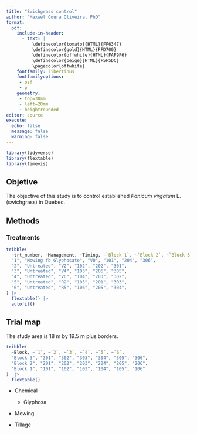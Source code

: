 ```yaml
---
title: "Swichgrass control"
author: "Maxwel Coura Oliveira, PhD"
format: 
  pdf:
    include-in-header:
      - text: |
          \definecolor{tomato}{HTML}{FF6347}
          \definecolor{gold}{HTML}{FFD700}
          \definecolor{offwhite}{HTML}{FAF9F6}
          \definecolor{beige}{HTML}{F5F5DC}
          \pagecolor{offwhite}
    fontfamily: libertinus
    fontfamilyoptions:
     - osf
     - p
    geometry:
     - top=30mm
     - left=20mm
     - heightrounded
editor: source
execute:
  echo: false
  message: false
  warning: false
---
```


```r
library(tidyverse)
library(flextable)
library(timevis)
```

## Objetive

The objective of this study is to control established *Panicum virgatum* L. (swichgrass) in Quebec.

## Methods

### Treatments

```r
tribble(
  ~trt_number, ~Management, ~Timing, ~`Block 1`, ~`Block 2`, ~`Block 3`,
  "1", "Mowing fb Glyphosate", "V0", "101", "204", "306",
  "2", "Untreated", "V2", "102", "202", "301",      
  "3", "Untreated", "V4", "103", "206", "305", 
  "4", "Untreated", "V6", "104", "203", "302",
  "5", "Untreated", "R2", "105", "201", "303", 
  "6", "Untreated", "R5", "106", "205", "304",
) |> 
  flextable() |> 
  autofit()
```


## Trial map

The study area is 18 m by 19.5 m plus borders. 

```r
tribble(
  ~Block, ~`1`, ~`2`, ~`3`, ~`4`, ~`5`, ~`6`,
  "Block 3", "301", "302", "303", "304", "305", "306",
  "Block 2", "201", "202", "203", "204", "205", "206", 
  "Block 1", "101", "102", "103", "104", "105", "106"
)  |> 
  flextable()
```




- Chemical
  - Glyphosa
  
- Mowing

- Tillage
